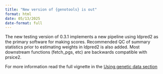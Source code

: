 ```yaml
---
title: "New version of {genotools} is out"
format: html
date: 05/13/2025
date-format: full
---
```


The new testing version of 0.3.1 implements a new pipeline using ldpred2 as the primary software for making scores. Recommended QC of summary statistics prior to estimating weights in ldpred2 is also added. Most downstream functions (fetch_pgs, etc) are backwards compatible with prsice2.

For more information read the full vignette in the [Using genetic data section](../geno_vignette.qmd)